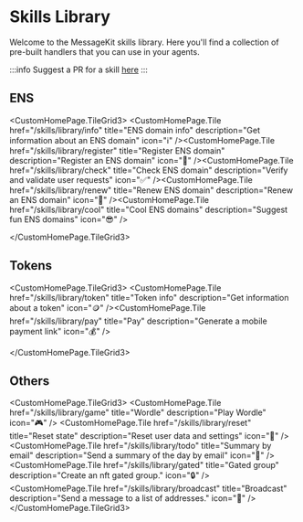 
# Skills Library

Welcome to the MessageKit skills library. Here you'll find a collection of pre-built handlers that you can use in your agents.

:::info
Suggest a PR for a skill [here](https://github.com/ephemeraHQ/message-kit/issues)
:::

## ENS

<CustomHomePage.TileGrid3>
    <CustomHomePage.Tile
        href="/skills/library/info"
        title="ENS domain info"
        description="Get information about an ENS domain"
        icon="ℹ️"
    /><CustomHomePage.Tile
        href="/skills/library/register"
        title="Register ENS domain"
        description="Register an ENS domain"
        icon="📝"
    /><CustomHomePage.Tile
        href="/skills/library/check"
        title="Check ENS domain"
        description="Verify and validate user requests"
        icon="✅"
    /><CustomHomePage.Tile
        href="/skills/library/renew"
        title="Renew ENS domain"
        description="Renew an ENS domain"
        icon="🔄"
    /><CustomHomePage.Tile
        href="/skills/library/cool"
        title="Cool ENS domains"
        description="Suggest fun ENS domains"
        icon="😎"
    />

</CustomHomePage.TileGrid3>

## Tokens

<CustomHomePage.TileGrid3>
    <CustomHomePage.Tile
        href="/skills/library/token"
        title="Token info"
        description="Get information about a token"
        icon="🪙"
    /><CustomHomePage.Tile
        href="/skills/library/pay"
        title="Pay"
        description="Generate a mobile payment link"
        icon="💰"
    />

</CustomHomePage.TileGrid3>

## Others

<CustomHomePage.TileGrid3>
  <CustomHomePage.Tile
    href="/skills/library/game"
    title="Wordle"
    description="Play Wordle"
    icon="🎮"
  />
  <CustomHomePage.Tile
    href="/skills/library/reset"
    title="Reset state"
    description="Reset user data and settings"
    icon="🔄"
  />
  <CustomHomePage.Tile
    href="/skills/library/todo"
    title="Summary by email"
    description="Send a summary of the day by email"
    icon="📧"
  />
  <CustomHomePage.Tile
    href="/skills/library/gated"
    title="Gated group"
    description="Create an nft gated group."
    icon="🔒"
  />
  <CustomHomePage.Tile
    href="/skills/library/broadcast"
    title="Broadcast"
    description="Send a message to a list of addresses."
    icon="📢"
  />
</CustomHomePage.TileGrid3>
